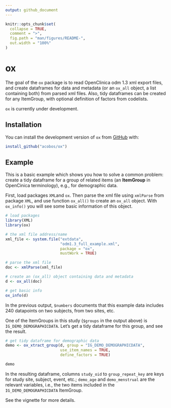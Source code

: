 ```yaml
---
output: github_document
---
```


<!-- README.md is generated from README.Rmd. Please edit that file -->

```r
knitr::opts_chunk$set(
  collapse = TRUE,
  comment = ">",
  fig.path = "man/figures/README-",
  out.width = "100%"
)
```
# ox

The goal of the `ox` package is to read OpenClinica odm 1.3 xml export files, 
and create dataframes for data and metadata (or an `ox_all` object, a list 
containing both) from parsed xml files. Also, tidy dataframes can be created for any ItemGroup, with optional definition of factors from codelists.

`ox` is currently under development.

## Installation

You can install the development version of `ox` from [GitHub](https://github.com/acobos/ox) with:

``` r
install_github("acobos/ox")
```

## Example

This is a basic example which shows you how to solve a common problem: create a 
tidy dataframe for a group of related items (an **ItemGroup** in OpenCinica 
terminology), e.g., for demographic data.

First, load packages `XML`and `ox`. Then parse the xml file using `xmlParse` 
from package `XML`, and use function `ox_all()` to create an `ox_all` object. 
With `ox_info()` you will see some basic information of this object.

```r

# load packages 
library(XML)
library(ox)

# the xml file address/name
xml_file <- system.file("extdata",
                        "odm1.3_full_example.xml",
                        package = "ox",
                        mustWork = TRUE)

# parse the xml file
doc <- xmlParse(xml_file) 

# create an (ox_all) object containing data and metadata
d <- ox_all(doc)

# get basic info
ox_info(d)

```

In the previous output, `$numbers` documents that this example data includes 240 datapoints on two subjects, from two sites, etc.  

One of the ItemGroups in this study (`$groups` in the output above) is 
`IG_DEMO_DEMOGRAPHICDATA`. Let's get a tidy dataframe for this group, and see 
the result. 

```r
# get tidy dataframe for demographic data
demo <- ox_xtract_group(d, group = "IG_DEMO_DEMOGRAPHICDATA",
                        use_item_names = TRUE,
                        define_factors = TRUE)

demo
```

In the resulting dataframe, columns `study_oid` to `group_repeat_key` are keys for study site, subject, event, etc.; `demo_age` and `demo_menstrual` are the relevant variables, i.e., the two items included in the `IG_DEMO_DEMOGRAPHICDATA` ItemGroup. 

See the vignette for more details. 
